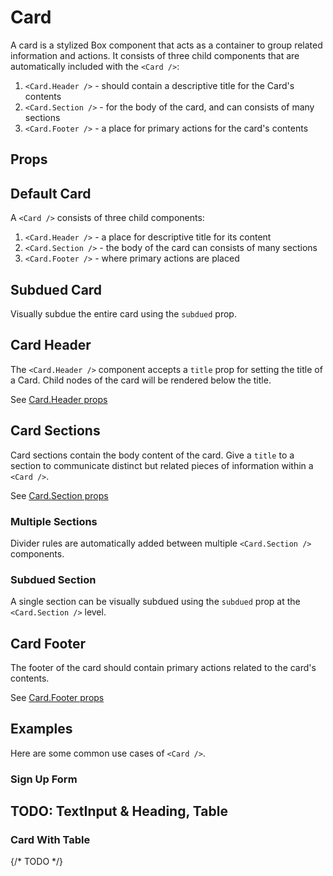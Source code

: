 
<Meta of={Stories}/>

# Card

A card is a stylized Box component that acts as a container to group related information and actions.
It consists of three child components that are automatically included with the `<Card />`:

1. `<Card.Header />` - should contain a descriptive title for the Card's contents
1. `<Card.Section />` - for the body of the card, and can consists of many sections
1. `<Card.Footer />` - a place for primary actions for the card's contents

<Canvas of={Stories.Overview}/>

## Props

<ArgsTable of={Card} />

## Default Card

A `<Card />` consists of three child components:

1. `<Card.Header />` - a place for descriptive title for its content
1. `<Card.Section />` - the body of the card can consists of many sections
1. `<Card.Footer />` - where primary actions are placed

<Canvas of={Stories.DefaultCard}/>


## Subdued Card

Visually subdue the entire card using the `subdued` prop.

<Canvas of={Stories.SubduedCard}/>


## Card Header

The `<Card.Header />` component accepts a `title` prop for setting the title of a Card. Child nodes of the card will be rendered below the title.

See [Card.Header props](#cardheader-props)

<Canvas of={Stories.CardHeader}/>


## Card Sections

Card sections contain the body content of the card. Give a `title` to a section to communicate distinct but related pieces of information within a `<Card />`.

See [Card.Section props](#cardsection-props)

<Canvas of={Stories.Section}/>


### Multiple Sections

Divider rules are automatically added between multiple `<Card.Section />` components.

<Canvas of={Stories.MultipleSections}/>


### Subdued Section

A single section can be visually subdued using the `subdued` prop at the `<Card.Section />` level.

<Canvas of={Stories.SubduedSection}/>



## Card Footer

The footer of the card should contain primary actions related to the card's contents.

See [Card.Footer props](#cardfooter-props)

<Canvas of={Stories.CardFooter}/>


## Examples

Here are some common use cases of `<Card />`.

### Sign Up Form

<Canvas of={Stories.ExampleSignUpForm}/>

## TODO: TextInput & Heading, Table

### Card With Table

<Canvas of={Stories.ExampleCardWithTable}/>
{/* TODO */}
